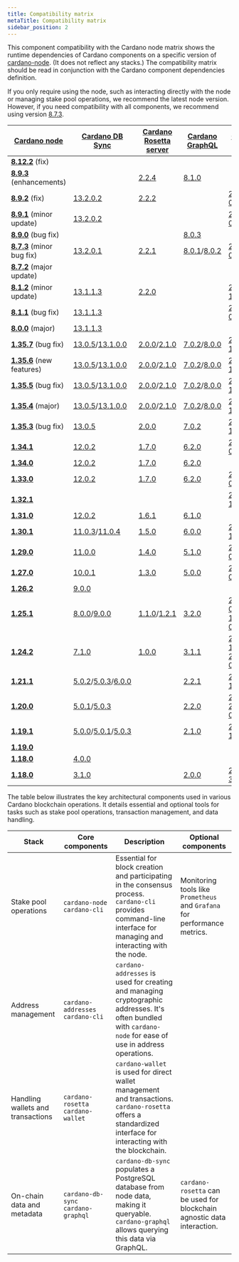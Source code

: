```yaml
---
title: Compatibility matrix
metaTitle: Compatibility matrix
sidebar_position: 2
---
```


This сomponent compatibility with the Cardano node matrix shows the runtime dependencies of Cardano components on a specific version of 
[cardano-node](https://github.com/IntersectMBO/cardano-node/releases). (It
does not reflect any stacks.) The compatibility matrix should be read in
conjunction with the Cardano component dependencies definition.

If you only require using the node, such as interacting directly with the node
or managing stake pool operations, we recommend the latest node version. 
However, if you need compatibility with all components, we recommend using version
[8.7.3](https://github.com/IntersectMBO/cardano-node/releases/tag/8.7.3).

| [Cardano node](https://github.com/IntersectMBO/cardano-node/releases)                         | [Cardano DB Sync](https://github.com/IntersectMBO/cardano-db-sync/releases)                                                                                                                                                           | [Cardano Rosetta server](https://github.com/cardano-foundation/cardano-rosetta/releases)                                                                            | [Cardano GraphQL](https://github.com/cardano-foundation/cardano-graphql/releases)                                                                                     | [Cardano wallet](https://github.com/cardano-foundation/cardano-wallet/releases)                                                                                                          |
| --------------------------------------------------------------------------------------------- | ------------------------------------------------------------------------------------------------------------------------------------------------------------------------------------------------------------------------------------- | ------------------------------------------------------------------------------------------------------------------------------------------------------------------- | --------------------------------------------------------------------------------------------------------------------------------------------------------------------- | ---------------------------------------------------------------------------------------------------------------------------------------------------------------------------------------- |
| **[8.12.2](https://github.com/IntersectMBO/cardano-node/releases/tag/8.12.2)** (fix)          |                                                                                                                                                                                                                                       |                                                                                                                                                                     |                                                                                                                                                                       |                                                                                                                                                                                          |
| **[8.9.3](https://github.com/IntersectMBO/cardano-node/releases/tag/8.9.3)** (enhancements)   |                                                                                                                                                                                                                                       | [2.2.4](https://github.com/cardano-foundation/cardano-rosetta/releases/tag/2.2.4)                                                                                   | [8.1.0](https://github.com/cardano-foundation/cardano-graphql/releases/tag/8.1.0)                                                                                     |                                                                                                                                                                                          |
| **[8.9.2](https://github.com/IntersectMBO/cardano-node/releases/tag/8.9.2)** (fix)            | [13.2.0.2](https://github.com/IntersectMBO/cardano-db-sync/releases/tag/13.2.0.2)                                                                                                                                                     | [2.2.2](https://github.com/cardano-foundation/cardano-rosetta/releases/tag/2.2.2)                                                                                   |                                                                                                                                                                       | [2024-05-05](https://github.com/cardano-foundation/cardano-wallet/releases/tag/v2024-05-05)                                                                                              |
| **[8.9.1](https://github.com/IntersectMBO/cardano-node/releases/tag/8.9.1)** (minor update)   | [13.2.0.2](https://github.com/IntersectMBO/cardano-db-sync/releases/tag/13.2.0.2)                                                                                                                                                     |                                                                                                                                                                     |                                                                                                                                                                       | [2024-03-27](https://github.com/cardano-foundation/cardano-wallet/releases/tag/v2024-03-27)                                                                                              |
| **[8.9.0](https://github.com/IntersectMBO/cardano-node/releases/tag/8.9.0)** (bug fix)        |                                                                                                                                                                                                                                       |                                                                                                                                                                     | [8.0.3](https://github.com/cardano-foundation/cardano-graphql/releases/tag/8.0.3)                                                                                     |                                                                                                                                                                                          |
| **[8.7.3](https://github.com/IntersectMBO/cardano-node/releases/tag/8.7.3)** (minor bug fix)  | [13.2.0.1](https://github.com/IntersectMBO/cardano-db-sync/releases/tag/13.2.0.1)                                                                                                                                                     | [2.2.1](https://github.com/cardano-foundation/cardano-rosetta/releases/tag/2.2.1)                                                                                   | [8.0.1](https://github.com/cardano-foundation/cardano-graphql/releases/tag/8.0.1)/[8.0.2](https://github.com/cardano-foundation/cardano-graphql/releases/tag/8.0.2)   | [2024-03-01](https://github.com/cardano-foundation/cardano-wallet/releases/tag/v2024-03-01)                                                                                              |
| **[8.7.2](https://github.com/IntersectMBO/cardano-node/releases/tag/8.7.2)** (major update)   |                                                                                                                                                                                                                                       |                                                                                                                                                                     |                                                                                                                                                                       |                                                                                                                                                                                          |
| **[8.1.2](https://github.com/IntersectMBO/cardano-node/releases/tag/8.1.2)** (minor update)   | [13.1.1.3](https://github.com/IntersectMBO/cardano-db-sync/releases/tag/13.1.1.3)                                                                                                                                                     | [2.2.0](https://github.com/cardano-foundation/cardano-rosetta/releases/tag/2.2.0)                                                                                   |                                                                                                                                                                       | [2024-12-18](https://github.com/cardano-foundation/cardano-wallet/releases/tag/v2023-12-18)                                                                                              |
| **[8.1.1](https://github.com/IntersectMBO/cardano-node/releases/tag/8.1.1)** (bug fix)        | [13.1.1.3](https://github.com/IntersectMBO/cardano-db-sync/releases/tag/13.1.1.3)                                                                                                                                                     |                                                                                                                                                                     |                                                                                                                                                                       | [2023-07-18](https://github.com/cardano-foundation/cardano-wallet/releases/tag/v2023-07-18)                                                                                              |
| **[8.0.0](https://github.com/IntersectMBO/cardano-node/releases/tag/8.0.0)** (major)          | [13.1.1.3](https://github.com/IntersectMBO/cardano-db-sync/releases/tag/13.1.1.3)                                                                                                                                                     |                                                                                                                                                                     |                                                                                                                                                                       |                                                                                                                                                                                          |
| **[1.35.7](https://github.com/IntersectMBO/cardano-node/releases/tag/1.35.7)** (bug fix)      | [13.0.5](https://github.com/IntersectMBO/cardano-db-sync/releases/tag/13.0.5)/[13.1.0.0](https://github.com/IntersectMBO/cardano-db-sync/releases/tag/13.1.0.0)                                                                       | [2.0.0](https://github.com/cardano-foundation/cardano-rosetta/releases/tag/2.0.0)/[2.1.0](https://github.com/cardano-foundation/cardano-rosetta/releases/tag/2.1.0) | [7.0.2](https://github.com/cardano-foundation/cardano-graphql/releases/tag/7.0.2)/[8.0.0](https://github.com/cardano-foundation/cardano-graphql/releases/tag/8.0.0)   | [2022-12-14](https://github.com/cardano-foundation/cardano-wallet/releases/tag/v2022-12-14)                                                                                              |
| **[1.35.6](https://github.com/IntersectMBO/cardano-node/releases/tag/1.35.6)** (new features) | [13.0.5](https://github.com/IntersectMBO/cardano-db-sync/releases/tag/13.0.5)/[13.1.0.0](https://github.com/IntersectMBO/cardano-db-sync/releases/tag/13.1.0.0)                                                                       | [2.0.0](https://github.com/cardano-foundation/cardano-rosetta/releases/tag/2.0.0)/[2.1.0](https://github.com/cardano-foundation/cardano-rosetta/releases/tag/2.1.0) | [7.0.2](https://github.com/cardano-foundation/cardano-graphql/releases/tag/7.0.2)/[8.0.0](https://github.com/cardano-foundation/cardano-graphql/releases/tag/8.0.0)   | [2022-12-14](https://github.com/cardano-foundation/cardano-wallet/releases/tag/v2022-12-14)                                                                                              |
| **[1.35.5](https://github.com/IntersectMBO/cardano-node/releases/tag/1.35.5)** (bug fix)      | [13.0.5](https://github.com/IntersectMBO/cardano-db-sync/releases/tag/13.0.5)/[13.1.0.0](https://github.com/IntersectMBO/cardano-db-sync/releases/tag/13.1.0.0)                                                                       | [2.0.0](https://github.com/cardano-foundation/cardano-rosetta/releases/tag/2.0.0)/[2.1.0](https://github.com/cardano-foundation/cardano-rosetta/releases/tag/2.1.0) | [7.0.2](https://github.com/cardano-foundation/cardano-graphql/releases/tag/7.0.2)/[8.0.0](https://github.com/cardano-foundation/cardano-graphql/releases/tag/8.0.0)   | [2022-12-14](https://github.com/cardano-foundation/cardano-wallet/releases/tag/v2022-12-14)                                                                                              |
| **[1.35.4](https://github.com/IntersectMBO/cardano-node/releases/tag/1.35.4)** (major)        | [13.0.5](https://github.com/IntersectMBO/cardano-db-sync/releases/tag/13.0.5)/[13.1.0.0](https://github.com/IntersectMBO/cardano-db-sync/releases/tag/13.1.0.0)                                                                       | [2.0.0](https://github.com/cardano-foundation/cardano-rosetta/releases/tag/2.0.0)/[2.1.0](https://github.com/cardano-foundation/cardano-rosetta/releases/tag/2.1.0) | [7.0.2](https://github.com/cardano-foundation/cardano-graphql/releases/tag/7.0.2)/[8.0.0](https://github.com/cardano-foundation/cardano-graphql/releases/tag/8.0.0)   | [2022-12-14](https://github.com/cardano-foundation/cardano-wallet/releases/tag/v2022-12-14)                                                                                              |
| **[1.35.3](https://github.com/IntersectMBO/cardano-node/releases/tag/1.35.3)** (bug fix)      | [13.0.5](https://github.com/IntersectMBO/cardano-db-sync/releases/tag/13.0.5)                                                                                                                                                         | [2.0.0](https://github.com/cardano-foundation/cardano-rosetta/releases/tag/2.0.0)                                                                                   | [7.0.2](https://github.com/cardano-foundation/cardano-graphql/releases/tag/7.0.2)                                                                                     | [2022-10-06](https://github.com/cardano-foundation/cardano-wallet/releases/tag/v2022-10-06)                                                                                              |
| **[1.34.1](https://github.com/IntersectMBO/cardano-node/releases/tag/1.34.1)**                | [12.0.2](https://github.com/IntersectMBO/cardano-db-sync/releases/tag/12.0.2)                                                                                                                                                         | [1.7.0](https://github.com/cardano-foundation/cardano-rosetta/releases/tag/1.7.0)                                                                                   | [6.2.0](https://github.com/cardano-foundation/cardano-graphql/releases/tag/6.2.0)                                                                                     | [2022-05-27](https://github.com/cardano-foundation/cardano-wallet/releases/tag/v2022-05-27)                                                                                              |
| **[1.34.0](https://github.com/IntersectMBO/cardano-node/releases/tag/1.34.0)**                | [12.0.2](https://github.com/IntersectMBO/cardano-db-sync/releases/tag/12.0.2)                                                                                                                                                         | [1.7.0](https://github.com/cardano-foundation/cardano-rosetta/releases/tag/1.7.0)                                                                                   | [6.2.0](https://github.com/cardano-foundation/cardano-graphql/releases/tag/6.2.0)                                                                                     |                                                                                                                                                                                          |
| **[1.33.0](https://github.com/IntersectMBO/cardano-node/releases/tag/1.33.0)**                | [12.0.2](https://github.com/IntersectMBO/cardano-db-sync/releases/tag/12.0.2)                                                                                                                                                         | [1.7.0](https://github.com/cardano-foundation/cardano-rosetta/releases/tag/1.7.0)                                                                                   | [6.2.0](https://github.com/cardano-foundation/cardano-graphql/releases/tag/6.2.0)                                                                                     | [2022-01-18](https://github.com/cardano-foundation/cardano-wallet/releases/tag/v2022-01-18)                                                                                              |
| **[1.32.1](https://github.com/IntersectMBO/cardano-node/releases/tag/1.32.1)**                |                                                                                                                                                                                                                                       |                                                                                                                                                                     |                                                                                                                                                                       | [2021-12-15](https://github.com/cardano-foundation/cardano-wallet/releases/tag/v2021-12-15)                                                                                              |
| **[1.31.0](https://github.com/IntersectMBO/cardano-node/releases/tag/1.31.0)**                | [12.0.2](https://github.com/IntersectMBO/cardano-db-sync/releases/tag/12.0.2)                                                                                                                                                         | [1.6.1](https://github.com/cardano-foundation/cardano-rosetta/releases/tag/1.6.1)                                                                                   | [6.1.0](https://github.com/cardano-foundation/cardano-graphql/releases/tag/6.1.0)                                                                                     |                                                                                                                                                                                          |
| **[1.30.1](https://github.com/IntersectMBO/cardano-node/releases/tag/1.30.1)**                | [11.0.3](https://github.com/IntersectMBO/cardano-db-sync/releases/tag/11.0.3)/[11.0.4](https://github.com/IntersectMBO/cardano-db-sync/releases/tag/11.0.4)                                                                           | [1.5.0](https://github.com/cardano-foundation/cardano-rosetta/releases/tag/1.5.0)                                                                                   | [6.0.0](https://github.com/cardano-foundation/cardano-graphql/releases/tag/6.0.0)                                                                                     | [2021-11-11 ](https://github.com/cardano-foundation/cardano-wallet/releases/tag/v2021-11-11)                                                                                             |
| **[1.29.0](https://github.com/IntersectMBO/cardano-node/releases/tag/1.29.0)**                | [11.0.0](https://github.com/IntersectMBO/cardano-db-sync/releases/tag/11.0.0)                                                                                                                                                         | [1.4.0](https://github.com/cardano-foundation/cardano-rosetta/releases/tag/1.4.0)                                                                                   | [5.1.0](https://github.com/cardano-foundation/cardano-graphql/releases/tag/5.1.0)                                                                                     | [2021-09-09](https://github.com/cardano-foundation/cardano-wallet/releases/tag/v2021-09-09)                                                                                              |
| **[1.27.0](https://github.com/IntersectMBO/cardano-node/releases/tag/1.27.0)**                | [10.0.1](https://github.com/IntersectMBO/cardano-db-sync/releases/tag/10.0.1)                                                                                                                                                         | [1.3.0](https://github.com/cardano-foundation/cardano-rosetta/releases/tag/1.3.0)                                                                                   | [5.0.0](https://github.com/cardano-foundation/cardano-graphql/releases/tag/5.0.0)                                                                                     | [2021-06-11](https://github.com/cardano-foundation/cardano-wallet/releases/tag/v2021-06-11)                                                                                              |
| **[1.26.2](https://github.com/IntersectMBO/cardano-node/releases/tag/1.26.2)**                | [9.0.0](https://github.com/IntersectMBO/cardano-db-sync/releases/tag/9.0.0)                                                                                                                                                           |                                                                                                                                                                     |                                                                                                                                                                       |                                                                                                                                                                                          |
| **[1.25.1](https://github.com/IntersectMBO/cardano-node/releases/tag/1.25.1)**                | [8.0.0](https://github.com/IntersectMBO/cardano-db-sync/releases/tag/8.0.0)/[9.0.0](https://github.com/IntersectMBO/cardano-db-sync/releases/tag/9.0.0)                                                                               | [1.1.0](https://github.com/cardano-foundation/cardano-rosetta/releases/tag/1.1.0)/[1.2.1](https://github.com/cardano-foundation/cardano-rosetta/releases/tag/1.2.1) | [3.2.0](https://github.com/cardano-foundation/cardano-graphql/releases/tag/3.2.0)                                                                                     | [2021-02-12](https://github.com/cardano-foundation/cardano-wallet/releases/tag/v2021-02-12)/[2021-02-15](https://github.com/cardano-foundation/cardano-wallet/releases/tag/v2021-02-15)  |
| **[1.24.2](https://github.com/IntersectMBO/cardano-node/releases/tag/1.24.2)**                | [7.1.0](https://github.com/IntersectMBO/cardano-db-sync/releases/tag/7.1.0)                                                                                                                                                           | [1.0.0](https://github.com/cardano-foundation/cardano-rosetta/releases/tag/1.0.0)                                                                                   | [3.1.1](https://github.com/cardano-foundation/cardano-graphql/releases/tag/3.1.1)                                                                                     | [2020-12-21](https://github.com/cardano-foundation/cardano-wallet/releases/tag/v2020-12-21)/[2021-01-12](https://github.com/cardano-foundation/cardano-wallet/releases/tag/v2021-01-12)  |
| **[1.21.1](https://github.com/IntersectMBO/cardano-node/releases/tag/1.21.1)**                | [5.0.2](https://github.com/IntersectMBO/cardano-db-sync/releases/tag/5.0.2)/[5.0.3](https://github.com/IntersectMBO/cardano-db-sync/releases/tag/5.0.3)/[6.0.0](https://github.com/IntersectMBO/cardano-db-sync/releases/tag/6.0.0)   |                                                                                                                                                                     | [2.2.1](https://github.com/cardano-foundation/cardano-graphql/releases/tag/2.2.1)                                                                                     | [2020-10-13](https://github.com/cardano-foundation/cardano-wallet/releases/tag/v2020-10-13)                                                                                              |
| **[1.20.0](https://github.com/IntersectMBO/cardano-node/releases/tag/1.20.0)**                | [5.0.1](https://github.com/IntersectMBO/cardano-db-sync/releases/tag/5.0.1)/[5.0.3](https://github.com/IntersectMBO/cardano-db-sync/releases/tag/5.0.3)                                                                               |                                                                                                                                                                     | [2.2.0](https://github.com/cardano-foundation/cardano-graphql/releases/tag/2.2.0)                                                                                     | [2020-9-22](https://github.com/cardano-foundation/cardano-wallet/releases/tag/v2020-09-22)/[2020-09-30](https://github.com/cardano-foundation/cardano-wallet/releases/tag/v2020-09-30)   |
| **[1.19.1](https://github.com/IntersectMBO/cardano-node/releases/tag/1.19.1)**                | [5.0.0](https://github.com/IntersectMBO/cardano-db-sync/releases/tag/5.0.0)/[5.0.1](https://github.com/IntersectMBO/cardano-db-sync/releases/tag/5.0.1)/[5.0.3](https://github.com/IntersectMBO/cardano-db-sync/releases/tag/5.0.3)   |                                                                                                                                                                     | [2.1.0](https://github.com/cardano-foundation/cardano-graphql/releases/tag/2.1.0)                                                                                     | [2020-9-11](https://github.com/cardano-foundation/cardano-wallet/releases/tag/v2020-09-11)                                                                                               |
| **[1.19.0](https://github.com/IntersectMBO/cardano-node/releases/tag/1.19.0)**                |                                                                                                                                                                                                                                       |                                                                                                                                                                     |                                                                                                                                                                       |                                                                                                                                                                                          |
| **[1.18.0](https://github.com/IntersectMBO/cardano-node/releases/tag/1.18.0)**                | [4.0.0](https://github.com/IntersectMBO/cardano-db-sync/releases/tag/4.0.0)                                                                                                                                                           |                                                                                                                                                                     |                                                                                                                                                                       |                                                                                                                                                                                          |
| **[1.18.0](https://github.com/IntersectMBO/cardano-node/releases/tag/1.18.0)**                | [3.1.0](https://github.com/IntersectMBO/cardano-db-sync/releases/tag/3.1.0)                                                                                                                                                           |                                                                                                                                                                     | [2.0.0](https://github.com/cardano-foundation/cardano-graphql/releases/tag/2.0.0)                                                                                     | [2020-8-3](https://github.com/cardano-foundation/cardano-wallet/releases/tag/v2020-08-03)                                                                                                |


The table below illustrates the key architectural components used in various Cardano blockchain operations. It details essential and optional tools for tasks such as stake pool operations, transaction management, and data handling.

| Stack | Core components | Description | Optional components|
|--|--|--|--|
| Stake pool operations  | `cardano-node` `cardano-cli` | Essential for block creation and participating in the consensus process. `cardano-cli` provides command-line interface for managing and interacting with the node. | Monitoring tools like `Prometheus` and `Grafana` for performance metrics.|
| Address management  | `cardano-addresses` `cardano-cli` | `cardano-addresses` is used for creating and managing cryptographic addresses. It's often bundled with `cardano-node` for ease of use in address operations. | |
| Handling wallets and transactions  | `cardano-rosetta` `cardano-wallet` | `cardano-wallet` is used for direct wallet management and transactions. `cardano-rosetta` offers a standardized interface for interacting with the blockchain. | |
| On-chain data and metadata | `cardano-db-sync` `cardano-graphql` | `cardano-db-sync` populates a PostgreSQL database from node data, making it queryable. `cardano-graphql` allows querying this data via GraphQL.  | `cardano-rosetta` can be used for blockchain agnostic data interaction. |
